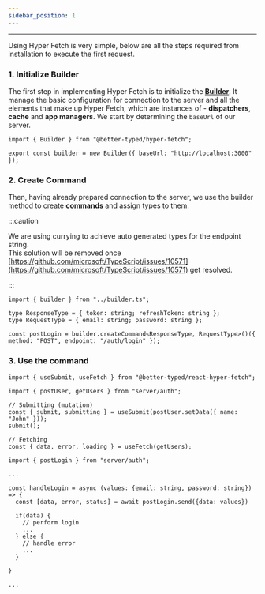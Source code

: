 ```yaml
---
sidebar_position: 1
---
```



---

Using Hyper Fetch is very simple, below are all the steps required from installation to execute the first request.

### 1. Initialize Builder

The first step in implementing Hyper Fetch is to initialize the **[Builder](/docs/Architecture/Builder)**. It manage the
basic configuration for connection to the server and all the elements that make up Hyper Fetch, which are instances of -
**dispatchers**, **cache** and **app managers**. We start by determining the `baseUrl` of our server.

```tsx title="/src/server/builder.ts"
import { Builder } from "@better-typed/hyper-fetch";

export const builder = new Builder({ baseUrl: "http://localhost:3000" });
```

### 2. Create Command

Then, having already prepared connection to the server, we use the builder method to create
**[commands](/docs/Architecture/Command)** and assign types to them.

:::caution

We are using currying to achieve auto generated types for the endpoint string. <br /> This solution will be removed once
[https://github.com/microsoft/TypeScript/issues/10571](https://github.com/microsoft/TypeScript/issues/10571) get
resolved.

:::

```tsx title="/src/server/auth/auth.ts"
import { builder } from "../builder.ts";

type ResponseType = { token: string; refreshToken: string };
type RequestType = { email: string; password: string };

const postLogin = builder.createCommand<ResponseType, RequestType>()({ method: "POST", endpoint: "/auth/login" });
```

### 3. Use the command

<Tabs>
  <TabItem value="React" label="React" default>

```tsx
import { useSubmit, useFetch } from "@better-typed/react-hyper-fetch";

import { postUser, getUsers } from "server/auth";

// Submitting (mutation)
const { submit, submitting } = useSubmit(postUser.setData({ name: "John" }));
submit();

// Fetching
const { data, error, loading } = useFetch(getUsers);
```

  </TabItem>
  <TabItem value="Typescript" label="Typescript">

```tsx
import { postLogin } from "server/auth";

...

const handleLogin = async (values: {email: string, password: string}) => {
  const [data, error, status] = await postLogin.send({data: values})

  if(data) {
    // perform login
    ...
  } else {
    // handle error
    ...
  }

}

...

```

  </TabItem>
</Tabs>
